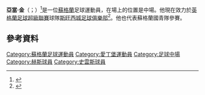 '''亞當·金'''（{{lang-en|Adam King}}；{{bd|1995年|10月11日}}）<ref>{{cite web | url=http://www1.skysports.com/football/player/117510/adam-king | title=Adam King Profile | publisher=[[Sky_Sports|Sky Sports]] | work=skysports.com | accessdate=6 January 2014 | archive-date=2018-07-02 | archive-url=https://web.archive.org/web/20180702150722/http://www.skysports.com/football/player/117510/adam-king | dead-url=no }}</ref>是一位[[蘇格蘭|蘇格蘭]]足球運動員，在場上的位置是中場。他現在效力於[[英格蘭足球超級聯賽|英格蘭足球超級聯賽]]球隊[[斯旺西城足球俱樂部|斯旺西城足球俱樂部]]<ref name="Fourteen">{{cite web | url=http://sport.stv.tv/football/clubs/hearts/257642-fourteen-for-14-introducing-rising-hearts-central-midfielder-adam-king/ | title=Fourteen for '14: Introducing rising Hearts central midfielder Adam King | publisher=Scottish Television | work=sport.stv.tv | date=23 December 2013 | accessdate=6 January 2014 | archive-url=https://web.archive.org/web/20150707002333/http://sport.stv.tv/football/clubs/hearts/257642-fourteen-for-14-introducing-rising-hearts-central-midfielder-adam-king/ | archive-date=2015-07-07 | dead-url=yes }}</ref>。他也代表蘇格蘭國青隊參賽。

==參考資料==
{{Reflist}}

{{DEFAULTSORT:King, Adam}}
[[Category:蘇格蘭足球運動員|Category:蘇格蘭足球運動員]]
[[Category:愛丁堡運動員|Category:愛丁堡運動員]]
[[Category:足球中場|Category:足球中場]]
[[Category:赫斯球員|Category:赫斯球員]]
[[Category:史雲斯球員|Category:史雲斯球員]]